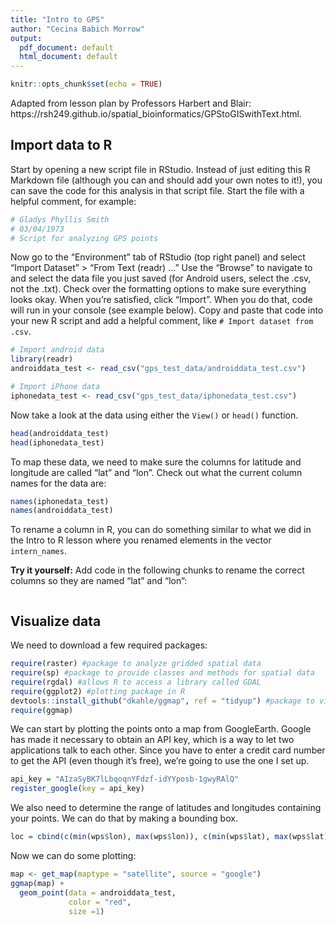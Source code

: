```yaml
---
title: "Intro to GPS"
author: "Cecina Babich Morrow"
output:
  pdf_document: default
  html_document: default
---
```


```r
knitr::opts_chunk$set(echo = TRUE)
```

Adapted from lesson plan by Professors Harbert and Blair: https://rsh249.github.io/spatial_bioinformatics/GPStoGISwithText.html.

## Import data to R

Start by opening a new script file in RStudio. Instead of just editing this R Markdown file (although you can and should add your own notes to it!), you can save the code for this analysis in that script file. Start the file with a helpful comment, for example:

```r
# Gladys Phyllis Smith
# 03/04/1973
# Script for analyzing GPS points
```


Now go to the "Environment" tab of RStudio (top right panel) and select "Import Dataset" > "From Text (readr) ..." Use the "Browse" to navigate to and select the data file you just saved (for Android users, select the .csv, not the .txt). Check over the formatting options to make sure everything looks okay. When you're satisfied, click "Import". When you do that, code will run in your console (see example below). Copy and paste that code into your new R script and add a helpful comment, like `# Import dataset from .csv`. 

```r
# Import android data
library(readr)
androiddata_test <- read_csv("gps_test_data/androiddata_test.csv")

# Import iPhone data
iphonedata_test <- read_csv("gps_test_data/iphonedata_test.csv")
```

Now take a look at the data using either the `View()` or `head()` function.

```r
head(androiddata_test)
head(iphonedata_test)
```

To map these data, we need to make sure the columns for latitude and longitude are called "lat" and "lon". Check out what the current column names for the data are:

```r
names(iphonedata_test)
names(androiddata_test)
```

To rename a column in R, you can do something similar to what we did in the Intro to R lesson where you renamed elements in the vector `intern_names`.

**Try it yourself:** Add code in the following chunks to rename the correct columns so they are named "lat" and "lon":

```r

```


## Visualize data

We need to download a few required packages:

```r
require(raster) #package to analyze gridded spatial data
require(sp) #package to provide classes and methods for spatial data
require(rgdal) #allows R to access a library called GDAL
require(ggplot2) #plotting package in R
devtools::install_github("dkahle/ggmap", ref = "tidyup") #package to visualize spatial data and models
require(ggmap)
```

We can start by plotting the points onto a map from GoogleEarth. Google has made it necessary to obtain an API key, which is a way to let two applications talk to each other. Since you have to enter a credit card number to get the API (even though it's free), we're going to use the one I set up. 

```r
api_key = "AIzaSyBK7lLbqoqnYFdzf-idYYposb-1gwyRAlQ"
register_google(key = api_key)
```

We also need to determine the range of latitudes and longitudes containing your points. We can do that by making a bounding box.



```r
loc = cbind(c(min(wps$lon), max(wps$lon)), c(min(wps$lat), max(wps$lat)))
```


Now we can do some plotting:

```r
map <- get_map(maptype = "satellite", source = "google")
ggmap(map) + 
  geom_point(data = androiddata_test, 
             color = "red",
             size =1)
```



